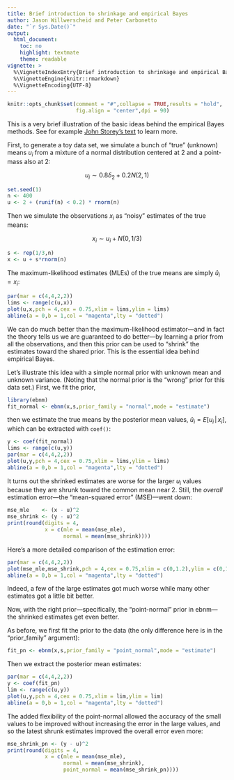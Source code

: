 ```yaml
---
title: Brief introduction to shrinkage and empirical Bayes 
author: Jason Willwerscheid and Peter Carbonetto
date: "`r Sys.Date()`"
output: 
  html_document:
    toc: no
    highlight: textmate
    theme: readable
vignette: >
  %\VignetteIndexEntry{Brief introduction to shrinkage and empirical Bayes }
  %\VignetteEngine{knitr::rmarkdown}
  %\VignetteEncoding{UTF-8}
---
```


```r
knitr::opts_chunk$set(comment = "#",collapse = TRUE,results = "hold",
                      fig.align = "center",dpi = 90)
```

This is a very brief illustration of the basic ideas behind the
empirical Bayes methods. See for example [John Storey's
text][storey-book] to learn more.

First, to generate a toy data set, we simulate a bunch of "true"
(unknown) means $u_i$ from a mixture of a normal distribution centered
at 2 and a point-mass also at 2:

$$
u_i \sim 0.8\delta_2 + 0.2 N(2,1)
$$

```r
set.seed(1)
n <- 400
u <- 2 + (runif(n) < 0.2) * rnorm(n)
```

Then we simulate the observations $x_i$ as "noisy" estimates of the
true means:

$$
x_i \sim u_i + N(0,1/3)
$$

```r
s <- rep(1/3,n)
x <- u + s*rnorm(n)
```

The maximum-likelihood estimates (MLEs) of the true means are simply
$\hat{u}_i = x_i$:

```r
par(mar = c(4,4,2,2))
lims <- range(c(u,x))
plot(u,x,pch = 4,cex = 0.75,xlim = lims,ylim = lims)
abline(a = 0,b = 1,col = "magenta",lty = "dotted")
```

We can do much better than the maximum-likelihood estimator—and in
fact the theory tells us we are guaranteed to do better—by learning a
prior from all the observations, and then this prior can be used to
"shrink" the estimates toward the shared prior. This is the essential
idea behind empirical Bayes.

Let's illustrate this idea with a simple normal prior with unknown
mean and unknown variance. (Noting that the normal prior is the "wrong"
prior for this data set.) First, we fit the prior,

```r
library(ebnm)
fit_normal <- ebnm(x,s,prior_family = "normal",mode = "estimate")
```

then we estimate the true means by the posterior mean values,
$\hat{u}_i = E[u_i \,|\, x_i]$, which can be extracted with
`coef()`:

```r
y <- coef(fit_normal)
lims <- range(c(u,y))
par(mar = c(4,4,2,2))
plot(u,y,pch = 4,cex = 0.75,xlim = lims,ylim = lims)
abline(a = 0,b = 1,col = "magenta",lty = "dotted")
```

It turns out the shrinked estimates are worse for the larger $u_i$
values because they are shrunk toward the common mean near 2. Still, the
*overall* estimation error—the "mean-squared error" (MSE)—went down:

```r
mse_mle    <- (x - u)^2
mse_shrink <- (y - u)^2
print(round(digits = 4,
            x = c(mle = mean(mse_mle),
                  normal = mean(mse_shrink))))
```

Here's a more detailed comparison of the estimation error:

```r
par(mar = c(4,4,2,2))
plot(mse_mle,mse_shrink,pch = 4,cex = 0.75,xlim = c(0,1.2),ylim = c(0,1.2))
abline(a = 0,b = 1,col = "magenta",lty = "dotted")
```

Indeed, a few of the large estimates got much worse while many other
estimates got a little bit better.

Now, with the right prior—specifically, the "point-normal" prior in
ebnm—the shrinked estimates get even better.

As before, we first fit the prior to the data (the only difference
here is in the "prior_family" argument):

```r
fit_pn <- ebnm(x,s,prior_family = "point_normal",mode = "estimate")
```

Then we extract the posterior mean estimates:

```r
par(mar = c(4,4,2,2))
y <- coef(fit_pn)
lim <- range(c(u,y))
plot(u,y,pch = 4,cex = 0.75,xlim = lim,ylim = lim)
abline(a = 0,b = 1,col = "magenta",lty = "dotted")
```

The added flexibility of the point-normal allowed the accuracy of the
small values to be improved without increasing the error in the large
values, and so the latest shrunk estimates improved the overall error
even more:

```r
mse_shrink_pn <- (y - u)^2
print(round(digits = 4,
            x = c(mle = mean(mse_mle),
                  normal = mean(mse_shrink),
				  point_normal = mean(mse_shrink_pn))))
```

[storey-book]: https://jdstorey.org/fas
